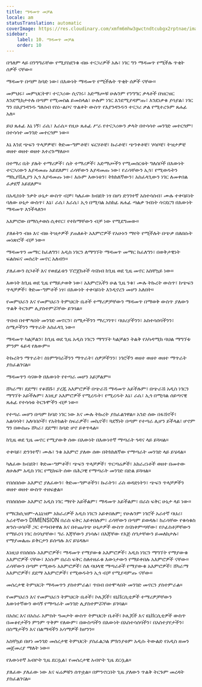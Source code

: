 ```yaml
---
title: ማዳመጥ መቻል
locale: am
statusTranslation: automatic
coverImage: https://res.cloudinary.com/xmfm6mhw3gwctndtcubgx2rptnae/image/upload/v1740337243/small_cover_educacion_fundamental_a051170f1c.webp
sidebar:
    label: 10. ማዳመጥ መቻል
    order: 10
---
```

በዓለም ላይ በንግግራቸው የሚያስደንቁ ብዙ ተናጋሪዎች አሉ፣ ነገር ግን ማዳመጥ የሚችሉ ጥቂት ሰዎች ናቸው።

ማዳመጥ በጣም ከባድ ነው፣ በእውነት ማዳመጥ የሚችሉት ጥቂት ሰዎች ናቸው።

መምህሩ፣ መምህርትዋ፣ ተናጋሪው ሲናገሩ፣ አድማጮቹ ሁሉንም የንግግር ቃላቶች በዝርዝር እንደሚከታተሉ በጣም የሚመስል ይመስላል፣ ሁሉም ነገር እንደሚያዳምጡ፣ እንደነቃቁ ያሳያል፣ ነገር ግን በእያንዳንዱ ግለሰብ የስነ-ልቦና ጥልቀት ውስጥ የእያንዳንዱን ተናጋሪ ቃል የሚተረጉም ጸሐፊ አለ።

ይህ ጸሐፊ እኔ ነኝ፣ ራሴ፣ እራሴ። የዚሁ ጸሐፊ ሥራ የተናጋሪውን ቃላት በተሳሳተ መንገድ መተርጎም፣ በተሳሳተ መንገድ መተርጎም ነው።

እኔ እንደ ጭፍን ጥላቻዎቼ፣ ቅድመ-ግምቶቼ፣ ፍርሃቶቼ፣ ኩራቶቼ፣ ጭንቀቶቼ፣ ሃሳቦቼ፣ ትዝታዎቼ ወዘተ ወዘተ ወዘተ እተረጉማለሁ።

በተማሪ ቤት ያሉት ተማሪዎች፣ ሴት ተማሪዎች፣ አድማጮችን የሚመሰርቱት ግለሰቦች በእውነት ተናጋሪውን እያዳመጡ አይደለም፣ ራሳቸውን እያዳመጡ ነው፣ የራሳቸውን ኢጎ፣ የሚወዱትን ማኪያቬሊያን ኢጎ እያዳመጡ ነው፣ እሱም እውነቱን፣ ትክክለኛውን፣ አስፈላጊውን ነገር ለመቀበል ፈቃደኛ አይደለም።

በአዲስነት ንቃት ሁኔታ ውስጥ ብቻ፣ ካለፈው ክብደት ነፃ በሆነ ድንገተኛ አስተሳሰብ፣ ሙሉ ተቀባይነት ባለው ሁኔታ ውስጥ፣ እኔ፣ ራሴ፣ እራሴ፣ ኢጎ በሚባል አስከፊ ጸሐፊ ጣልቃ ገብነት ሳናደርግ በእውነት ማዳመጥ እንችላለን።

አእምሮው በማስታወስ ሲቀየር፣ የተከማቸውን ብቻ ነው የሚደግመው።

ያለፉትን ብዙ እና ብዙ ትዝታዎች ያጠለፉት አእምሮዎች የአሁኑን ማየት የሚችሉት በጭቃ በለበሱት መነጽሮች ብቻ ነው።

ማዳመጥን መማር ከፈለግን፣ አዲስ ነገርን ለማግኘት ማዳመጥ መማር ከፈለግን፣ በወቅታዊነት ፍልስፍና መሰረት መኖር አለብን።

ያለፈውን ስጋቶች እና የወደፊቱን ፕሮጀክቶች ሳናስብ ከጊዜ ወደ ጊዜ መኖር አስቸኳይ ነው።

እውነት ከጊዜ ወደ ጊዜ የማይታወቅ ነው፣ አእምሮአችን ሁል ጊዜ ንቁ፣ ሙሉ ትኩረት ውስጥ፣ ከጭፍን ጥላቻዎች፣ ቅድመ-ግምቶች ነፃ፣ በእውነት ተቀባይነት እንዲኖረን መሆን አለበት።

የመምህራን እና የመምህራን ትምህርት ቤቶች ተማሪዎቻቸውን ማዳመጥ በማወቅ ውስጥ ያለውን ጥልቅ ትርጉም ሊያስተምሯቸው ይገባል።

ጥበብ በተሞላበት መንገድ መኖርን፣ ስሜታችንን ማረጋገጥ፣ ባህሪያችንን፣ አስተሳሰባችንን፣ ስሜታችንን ማጥራት አስፈላጊ ነው።

ማዳመጥ ካልቻልን፣ ከጊዜ ወደ ጊዜ አዲስ ነገርን ማግኘት ካልቻልን ትልቅ የአካዳሚክ ባህል ማግኘቱ ምንም ፋይዳ የለውም።

ትኩረትን ማጥራት፣ ስነምግባራችንን ማጥራት፣ ሰዎቻችንን፣ ነገሮችን ወዘተ ወዘተ ወዘተ ማጥራት ያስፈልገናል።

ማዳመጥን ሳናውቅ በእውነት የተጣራ መሆን አይቻልም።

ሸካራማ፣ ደደማ፣ የቆሸሹ፣ ያረጁ አእምሮዎች በጭራሽ ማዳመጥ አይችሉም፣ በጭራሽ አዲስ ነገርን ማግኘት አይችሉም፣ እነዚያ አእምሮዎች የሚረዱት፣ የሚረዱት እኔ፣ ራሴ፣ ኢጎ በሚባል ሰይጣናዊ ጸሐፊ የተሳሳቱ ትርጉሞችን ብቻ ነው።

የተጣራ መሆን በጣም ከባድ ነገር ነው እና ሙሉ ትኩረት ያስፈልገዋል። አንድ ሰው በፋሽኖች፣ አልባሳት፣ አለባበሶች፣ የአትክልት ስፍራዎች፣ መኪኖች፣ ጓደኝነት በጣም የተጣራ ሊሆን ይችላል፣ ሆኖም ግን በውስጡ ሸካራ፣ ደደማ፣ ከባድ ሆኖ ይቀጥላል።

ከጊዜ ወደ ጊዜ መኖር የሚያውቅ ሰው በእውነት በእውነተኛ ማጣራት ጎዳና ላይ ይጓዛል።

ተቀባይ፣ ድንገተኛ፣ ሙሉ፣ ንቁ አእምሮ ያለው ሰው በትክክለኛው የማጣራት መንገድ ላይ ይሄዳል።

ካለፈው ክብደት፣ ቅድመ-ግምቶች፣ ጭፍን ጥላቻዎች፣ ጥርጣሬዎች፣ አክራሪነቶች ወዘተ በመተው ለሁሉም አዲስ ነገር የሚከፍት ሰው በሕጋዊ የማጣራት መንገድ በድል ይጓዛል።

የበሰበሰው አእምሮ ያለፈውን፣ ቅድመ-ግምቶችን፣ ኩራትን፣ ራስ ወዳድነትን፣ ጭፍን ጥላቻዎችን ወዘተ ወዘተ ውስጥ ተዘፍቋል።

የበሰበሰው አእምሮ አዲስ ነገር ማየት አይችልም፣ ማዳመጥ አይችልም፣ በራስ ፍቅር ሁኔታ ላይ ነው።

የማርክሲዝም-ሌኒኒዝም አክራሪዎች አዲስ ነገርን አይቀበሉም; የሁሉንም ነገሮች አራተኛ ባህሪ፣ አራተኛውን DIMENSION በራስ ፍቅር አይቀበሉም፣ ራሳቸውን በጣም ይወዳሉ፣ ከራሳቸው የቁሳቁስ ጽንሰ-ሀሳቦች ጋር ተጣብቀዋል እና በተጨባጭ ሁኔታዎች ውስጥ ስናስቀምጣቸው፣ የሶፊስቶቻቸውን የማይረባ ነገር ስናሳያቸው፣ ግራ እጃቸውን ያነሳሉ፣ በእጃቸው የእጅ ሰዓታቸውን ይመለከታሉ፣ የማያመልጡ ይቅርታን ይሰጣሉ እና ይሄዳሉ።

እነዚህ የበሰበሱ አእምሮዎች፣ ማዳመጥ የማያውቁ አእምሮዎች፣ አዲስ ነገርን ማግኘት የማያውቁ አእምሮዎች ናቸው፣ እነሱም በራስ ፍቅር ስለተዘፈቁ እውነታውን የማይቀበሉ አእምሮዎች ናቸው። ራሳቸውን በጣም የሚወዱ አእምሮዎች፣ ስለ ባህላዊ ማጣራቶች የማያውቁ አእምሮዎች፣ ሸካራማ አእምሮዎች፣ ደደማ አእምሮዎች፣ የሚወዱትን ኢጎ ብቻ የሚያዳምጡ ናቸው።

መሰረታዊ ትምህርት ማዳመጥን ያስተምራል፣ ጥበብ በተሞላበት መንገድ መኖርን ያስተምራል።

የመምህራን እና የመምህራን ትምህርት ቤቶች፣ ኮሌጆች፣ ዩኒቨርሲቲዎች ተማሪዎቻቸውን እውነተኛውን ወሳኝ የማጣራት መንገድ ሊያስተምሯቸው ይገባል።

በአስር እና በአስራ አምስት ዓመታት ውስጥ ትምህርት ቤቶች፣ ኮሌጆች እና ዩኒቨርሲቲዎች ውስጥ በመቆየታችን ምንም ጥቅም የለውም፣ በውስጣችን በእውነት በአስተሳሰባችን፣ በአስተያየታችን፣ በስሜታችን እና በልማዳችን አሳማዎች ከሆንን።

አስቸኳይ በሆነ መንገድ መሰረታዊ ትምህርት ያስፈልጋል ምክንያቱም አዲሱ ትውልድ የአዲስ ዘመን መጀመሪያ ማለት ነው።

የእውነተኛ አብዮት ጊዜ ደርሷል፣ የመሰረታዊ አብዮት ጊዜ ደርሷል።

ያለፈው ያለፈው ነው እና ፍሬዎቹን ሰጥቷል። በምንኖርበት ጊዜ ያለውን ጥልቅ ትርጉም መረዳት ያስፈልገናል።

